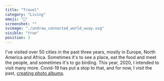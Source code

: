 ```yaml
---
title: "Travel"
category: "Living"
emoji: "📓"
screenshot: ""
svimage: "./undraw_connected_world_wuay.svg"
visible: "true"
position: 3
---
```


I've visited over 50 cities in the past three years, mostly in Europe, North America and Africa.  Sometimes it's to see a place, eat the food and meet the people, and sometimes it's to go birding.  This year, 2020, I intended to visit many more.  Covid-19 has put a stop to that, and for now, I visit the past, <a href="https://photos.jonmountjoy.com" target="_blank" aria-label="External Link">creating photo albums</a>.